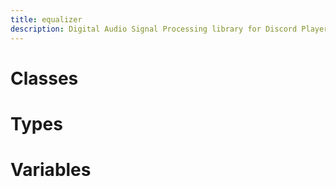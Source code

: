 ```yaml
---
title: equalizer
description: Digital Audio Signal Processing library for Discord Player
---
```


# Classes

<Cards><Card title="AudioFilter" description="Docs for class AudioFilter" href="/api/equalizer/classes/AudioFilter" />

<Card
  title="BiquadFilter"
  description="Docs for class BiquadFilter"
  href="/api/equalizer/classes/BiquadFilter"
/>

<Card
  title="BiquadStream"
  description="Docs for class BiquadStream"
  href="/api/equalizer/classes/BiquadStream"
/>

<Card
  title="ChannelProcessor"
  description="Docs for class ChannelProcessor"
  href="/api/equalizer/classes/ChannelProcessor"
/>

<Card
  title="Coefficients"
  description="Docs for class Coefficients"
  href="/api/equalizer/classes/Coefficients"
/>

<Card
  title="Equalizer"
  description="Docs for class Equalizer"
  href="/api/equalizer/classes/Equalizer"
/>

<Card
  title="EqualizerCoefficients"
  description="Docs for class EqualizerCoefficients"
  href="/api/equalizer/classes/EqualizerCoefficients"
/>

<Card
  title="EqualizerConfiguration"
  description="Docs for class EqualizerConfiguration"
  href="/api/equalizer/classes/EqualizerConfiguration"
/>

<Card
  title="EqualizerStream"
  description="Docs for class EqualizerStream"
  href="/api/equalizer/classes/EqualizerStream"
/>

<Card
  title="FiltersChain"
  description="Docs for class FiltersChain"
  href="/api/equalizer/classes/FiltersChain"
/>

<Card
  title="Frequency"
  description="Docs for class Frequency"
  href="/api/equalizer/classes/Frequency"
/>

<Card
  title="MonoStereoTransformer"
  description="Docs for class MonoStereoTransformer"
  href="/api/equalizer/classes/MonoStereoTransformer"
/>

<Card
  title="PCMResampler"
  description="Docs for class PCMResampler"
  href="/api/equalizer/classes/PCMResampler"
/>

<Card
  title="PCMTransformer"
  description="Docs for class PCMTransformer"
  href="/api/equalizer/classes/PCMTransformer"
/>

<Card title="VolumeTransformer" description="Docs for class VolumeTransformer" href="/api/equalizer/classes/VolumeTransformer" /></Cards>

# Types

<Cards><Card title="BiquadFilterUpdateData" description="Docs for type BiquadFilterUpdateData" href="/api/equalizer/types/BiquadFilterUpdateData" />

<Card
  title="BiquadSetFilterProps"
  description="Docs for type BiquadSetFilterProps"
  href="/api/equalizer/types/BiquadSetFilterProps"
/>

<Card
  title="BiquadStreamOptions"
  description="Docs for type BiquadStreamOptions"
  href="/api/equalizer/types/BiquadStreamOptions"
/>

<Card
  title="ChannelProcessorInput"
  description="Docs for type ChannelProcessorInput"
  href="/api/equalizer/types/ChannelProcessorInput"
/>

<Card
  title="DSPFiltersPreset"
  description="Docs for type DSPFiltersPreset"
  href="/api/equalizer/types/DSPFiltersPreset"
/>

<Card
  title="EqualizerBand"
  description="Docs for type EqualizerBand"
  href="/api/equalizer/types/EqualizerBand"
/>

<Card
  title="EqualizerStreamOptions"
  description="Docs for type EqualizerStreamOptions"
  href="/api/equalizer/types/EqualizerStreamOptions"
/>

<Card
  title="MonoStereoTransformerOptions"
  description="Docs for type MonoStereoTransformerOptions"
  href="/api/equalizer/types/MonoStereoTransformerOptions"
/>

<Card
  title="PCMFiltererOptions"
  description="Docs for type PCMFiltererOptions"
  href="/api/equalizer/types/PCMFiltererOptions"
/>

<Card
  title="PCMResamplerOptions"
  description="Docs for type PCMResamplerOptions"
  href="/api/equalizer/types/PCMResamplerOptions"
/>

<Card
  title="PCMTransformerOptions"
  description="Docs for type PCMTransformerOptions"
  href="/api/equalizer/types/PCMTransformerOptions"
/>

<Card
  title="VolumeTransformerOptions"
  description="Docs for type VolumeTransformerOptions"
  href="/api/equalizer/types/VolumeTransformerOptions"
/>

<Card
  title="BiquadFilters"
  description="Docs for type BiquadFilters"
  href="/api/equalizer/types/BiquadFilters"
/>

<Card
  title="MSTStrategy"
  description="Docs for type MSTStrategy"
  href="/api/equalizer/types/MSTStrategy"
/>

<Card
  title="PCMFilters"
  description="Docs for type PCMFilters"
  href="/api/equalizer/types/PCMFilters"
/>

<Card
  title="PCMType"
  description="Docs for type PCMType"
  href="/api/equalizer/types/PCMType"
/>

<Card
  title="ReadIntCallback"
  description="Docs for type ReadIntCallback"
  href="/api/equalizer/types/ReadIntCallback"
/>

<Card title="WriteIntCallback" description="Docs for type WriteIntCallback" href="/api/equalizer/types/WriteIntCallback" /></Cards>

# Variables

<Cards><Card title="AF_NIGHTCORE_RATE" description="Docs for variable AF_NIGHTCORE_RATE" href="/api/equalizer/variables/AF_NIGHTCORE_RATE" />

<Card
  title="AF_VAPORWAVE_RATE"
  description="Docs for variable AF_VAPORWAVE_RATE"
  href="/api/equalizer/variables/AF_VAPORWAVE_RATE"
/>

<Card
  title="AudioFilters"
  description="Docs for variable AudioFilters"
  href="/api/equalizer/variables/AudioFilters"
/>

<Card
  title="BASS_EQ_BANDS"
  description="Docs for variable BASS_EQ_BANDS"
  href="/api/equalizer/variables/BASS_EQ_BANDS"
/>

<Card
  title="FilterType"
  description="Docs for variable FilterType"
  href="/api/equalizer/variables/FilterType"
/>

<Card
  title="Q_BUTTERWORTH"
  description="Docs for variable Q_BUTTERWORTH"
  href="/api/equalizer/variables/Q_BUTTERWORTH"
/>

<Card title="version" description="Docs for variable version" href="/api/equalizer/variables/version" /></Cards>
